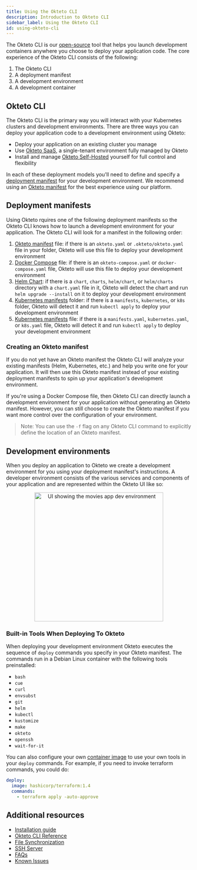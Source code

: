 ```yaml
---
title: Using the Okteto CLI
description: Introduction to Okteto CLI
sidebar_label: Using the Okteto CLI
id: using-okteto-cli
---
```



The Okteto CLI is our [open-source](https://github.com/okteto/okteto) tool that helps you launch development containers anywhere you choose to deploy your application code. The core experience of the Okteto CLI consists of the following:

1. The Okteto CLI
1. A deployment manifest
1. A development environment
1. A development container

## Okteto CLI

The Okteto CLI is the primary way you will interact with your Kubernetes clusters and development environments. There are three ways you can deploy your application code to a development environment using Okteto:

- Deploy your application on an existing cluster you manage
- Use [Okteto SaaS](https://www.okteto.com/pricing/?plan=SaaS), a single-tenant environment fully managed by Okteto
- Install and manage [Okteto Self-Hosted](https://www.okteto.com/pricing/) yourself for full control and flexibility

In each of these deployment models you'll need to define and specify a [deployment manifest](#deployment-manifests) for your development environment. We recommend using an [Okteto manifest](reference/okteto-manifest.mdx) for the best experience using our platform.

## Deployment manifests

Using Okteto rquires one of the following deployment manifests so the Okteto CLI knows how to launch a development environment for your application. The Okteto CLI will look for a manifest in the following order:

1. [Okteto manifest](reference/okteto-manifest.mdx) file: if there is an `okteto.yaml` or `.okteto/okteto.yaml` file in your folder, Okteto will use this file to deploy your development environment
1. [Docker Compose](reference/docker-compose.mdx) file: if there is an `okteto-compose.yaml` or `docker-compose.yaml` file, Okteto will use this file to deploy your development environment
1. [Helm Chart](https://helm.sh/docs/topics/charts/): if there is a `chart`, `charts`, `helm/chart`, or `helm/charts` directory with a `chart.yaml` file in it, Okteto will detect the chart and run `helm upgrade --install` on it to deploy your development environment
1. [Kubernetes manifests](https://kubernetes.io/docs/concepts/cluster-administration/manage-deployment/) folder: if there is a `manifests`, `kubernetes`, or `k8s` folder, Okteto will detect it and run `kubectl apply` to deploy your development environment
1. [Kubernetes manifests](https://kubernetes.io/docs/concepts/cluster-administration/manage-deployment/) file: if there is a `manifests.yaml`, `kubernetes.yaml`, or `k8s.yaml` file, Okteto will detect it and run `kubectl apply` to deploy your development environment

### Creating an Okteto manifest

If you do not yet have an Okteto manifest the Okteto CLI will analyze your existing manifests (Helm, Kubernetes, etc.) and help you write one for your application. It will then use this Okteto manifest instead of your existing deployment manifests to spin up your application's development environment.

If you're using a Docker Compose file, then Okteto CLI can directly launch a development environment for your application without generating an Okteto manifest. However, you can still choose to create the Okteto manifest if you want more control over the configuration of your environment.

> Note: You can use the `-f` flag on any Okteto CLI command to explicitly define the location of an Okteto manifest.

## Development environments

When you deploy an application to Okteto we create a development environment for you using your deployment manifest's instructions. A developer environment consists of the various services and components of your application and are represented within the Okteto UI like so:

<p align="center">
  <Image
    src={require("@site/static/img/okteto-ui-dev-env.png").default}
    alt="UI showing the movies app dev environment"
    width="350"
  />
</p>

### Built-in Tools When Deploying To Okteto

When deploying your development environment Okteto executes the sequence of `deploy` commands you specify in your Okteto manifest. The commands run in a Debian Linux container with the following tools preinstalled:

- `bash`
- `cue`
- `curl`
- `envsubst`
- `git`
- `helm`
- `kubectl`
- `kustomize`
- `make`
- `okteto`
- `openssh`
- `wait-for-it`

You can also configure your own [container image](reference/okteto-manifest.mdx/#deploy-remotely) to use your own tools in your `deploy` commands. For example, if you need to invoke terraform commands, you could do:

```yaml
deploy:
  image: hashicorp/terraform:1.4
  commands:
    - terraform apply -auto-approve
```

## Additional resources

- [Installation guide](get-started/install-okteto-cli.mdx#installing-okteto-cli)
- [Okteto CLI Reference](reference/okteto-cli.mdx)
- [File Synchronization](reference/file-synchronization.mdx)
- [SSH Server](reference/ssh-server.mdx)
- [FAQs](reference/faqs.mdx)
- [Known Issues](reference/known-issues.mdx)
